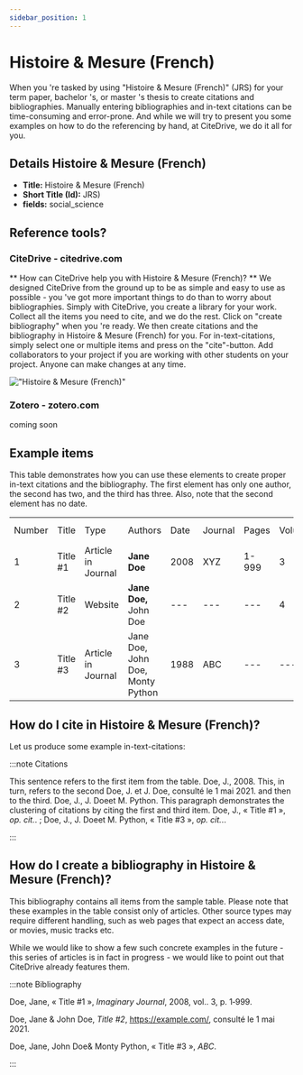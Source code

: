 ```yaml
---
sidebar_position: 1
---
```


# Histoire & Mesure (French)

When you 're tasked by using "Histoire & Mesure (French)" (JRS) for your term paper, bachelor 's, or master 's thesis to create citations and bibliographies.
Manually entering bibliographies and in-text citations can be time-consuming and error-prone. And while we will try to present you some examples on how to do the referencing by hand, at CiteDrive, we do it all for you.

## Details  Histoire & Mesure (French)
* **Title:** Histoire & Mesure (French)
* **Short Title (Id):** JRS)
* **fields:** social_science

## Reference tools?
### CiteDrive - citedrive.com
** How can CiteDrive help you with Histoire & Mesure (French)? **
We designed CiteDrive from the ground up to be as simple and easy to use as possible - you 've got more important things to do than to worry about bibliographies. Simply with CiteDrive, you create a library for your work. Collect all the items you need to cite, and we do the rest. Click on "create bibliography" when you 're ready. We then create citations and the bibliography in Histoire & Mesure (French) for you. For in-text-citations, simply select one or multiple items and press on the "cite"-button. Add collaborators to your project if you are working with other students on your project. Anyone can make changes at any time.


!["Histoire & Mesure (French)"](images/histoire-and-mesure-french.svg "Choose Histoire & Mesure (French) in the CiteDrive App")

### Zotero - zotero.com

coming soon

## Example items

This table demonstrates how you can use these elements to create proper in-text citations and the bibliography. The first element has only one author, the second has two, and the third has three. Also, note that the second element has no date.


<table>
  <tr>
   <td>Number
   </td>
   <td>Title
   </td>
   <td>Type
   </td>
   <td>Authors
   </td>
   <td>Date
   </td>
   <td>Journal
   </td>
   <td>Pages
   </td>
   <td>Volume
   </td>
   <td>Issue
   </td>
   <td>Access Date
   </td>
  </tr>
  <tr>
   <td>1
   </td>
   <td>Title #1
   </td>
   <td>Article in Journal
   </td>
   <td><strong>Jane Doe</strong>
   </td>
   <td>2008
   </td>
   <td>XYZ
   </td>
   <td>1-999
   </td>
   <td>3
   </td>
   <td>2
   </td>
   <td>--
   </td>
  </tr>
  <tr>
   <td>
2
   </td>
   <td>Title #2
   </td>
   <td>Website
   </td>
   <td><strong>Jane Doe, </strong>John Doe
   </td>
   <td>---
   </td>
   <td>---
   </td>
   <td>---
   </td>
   <td>4
   </td>
   <td>---
   </td>
   <td>2020-05-01
   </td>
  </tr>
  <tr>
   <td>3
   </td>
   <td>Title #3
   </td>
   <td>Article in Journal
   </td>
   <td>Jane Doe, John Doe, Monty Python
   </td>
   <td>1988
   </td>
   <td>ABC
   </td>
   <td>---
   </td>
   <td>---
   </td>
   <td>16
   </td>
   <td>---
   </td>
  </tr>
</table>



## How do I cite in  Histoire & Mesure (French)?

Let us produce some example in-text-citations:

:::note Citations


This sentence refers to the first item from the table. Doe, J., 2008. This, in turn, refers to the second Doe, J. et J. Doe,  consulté le  1 mai 2021.
and then to the third.  Doe, J., J. Doeet M. Python.
This paragraph demonstrates the clustering of citations by citing the first and third item. Doe, J., « Title #1 », <i>op. cit.</i>. ; Doe, J., J. Doeet M. Python, « Title #3 », <i>op. cit.</i>..

:::

## How do I create a bibliography in Histoire & Mesure (French)?

This bibliography contains all items from the sample table. Please note that these examples in the table consist only of articles. Other source types may require different handling, such as web pages that expect an access date, or movies, music tracks etc.

While we would like to show a few such concrete examples in the future - this series of articles is in fact in progress - we would like to point out that CiteDrive already features them.

:::note Bibliography

Doe, Jane, « Title #1 », <i>Imaginary Journal</i>, 2008, vol.. 3, p. 1‑999.

Doe, Jane &amp; John  Doe, <i>Title #2</i>, <u>https://example.com/</u>,  consulté le  1 mai 2021.

Doe, Jane, John Doe&amp; Monty Python, « Title #3 », <i>ABC</i>.



:::


        